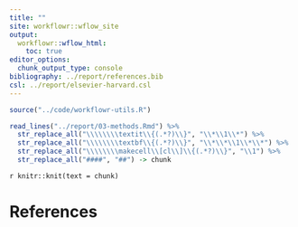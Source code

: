 ```yaml
---
title: ""
site: workflowr::wflow_site
output:
  workflowr::wflow_html:
    toc: true
editor_options:
  chunk_output_type: console
bibliography: ../report/references.bib
csl: ../report/elsevier-harvard.csl
---
```


```r
source("../code/workflowr-utils.R")
```

```r
read_lines("../report/03-methods.Rmd") %>%
  str_replace_all("\\\\\\\\textit\\{(.*?)\\}", "\\*\\1\\*") %>%
  str_replace_all("\\\\\\\\textbf\\{(.*?)\\}", "\\*\\*\\1\\*\\*") %>%
  str_replace_all("\\\\\\\\makecell\\[cl\\]\\{(.*?)\\}", "\\1") %>%
  str_replace_all("####", "##") -> chunk
```

`r knitr::knit(text = chunk)`

# References
